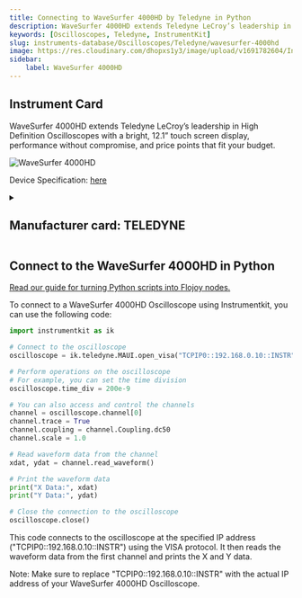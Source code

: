 ```yaml
---
title: Connecting to WaveSurfer 4000HD by Teledyne in Python
description: WaveSurfer 4000HD extends Teledyne LeCroy’s leadership in High Definition Oscilloscopes with a bright, 12.1” touch screen display, performance without compromise, and price points that fit your budget.
keywords: [Oscilloscopes, Teledyne, InstrumentKit] 
slug: instruments-database/Oscilloscopes/Teledyne/wavesurfer-4000hd 
image: https://res.cloudinary.com/dhopxs1y3/image/upload/v1691782604/Instruments/Oscilloscopes/WaveSurfer-4000HD/WaveSurfer-4000HD.webp
sidebar:
    label: WaveSurfer 4000HD 
---
```



## Instrument Card

WaveSurfer 4000HD extends Teledyne LeCroy’s leadership in High Definition Oscilloscopes with a bright, 12.1” touch screen display, performance without compromise, and price points that fit your budget.

![WaveSurfer 4000HD](https://res.cloudinary.com/dhopxs1y3/image/upload/v1691782604/Instruments/Oscilloscopes/WaveSurfer-4000HD/WaveSurfer-4000HD.webp)

Device Specification: [here](https://cdn.teledynelecroy.com/files/pdf/wavesurfer-4000hd-datasheet.pdf)

<details style={{ marginTop: "15px"}}>
<summary><h2 style={{display:'inline'}}>Manufacturer card: TELEDYNE</h2></summary>

![TELEDYNE](https://res.cloudinary.com/dhopxs1y3/image/upload/v1692812958/Instruments/Vendor%20Logos/Teledyne_technologies.png)

Teledyne LeCroy is an American manufacturer of oscilloscopes, protocol analyzers and other test equipment. LeCroy is now a subsidiary of Teledyne Technologies.

- Headquarters: USA
- Yearly Revenue (millions, USD): 5458.6
- Vendor Website: [here](https://www.teledynelecroy.com/)

</details>


<FeaturedInstrumentVideo category="OSCILLOSCOPES" />

## Connect to the WaveSurfer 4000HD in Python

[Read our guide for turning Python scripts into Flojoy nodes.](https://docs.flojoy.ai/contribution/blocks/custom-flojoy-block/)



<Tabs>
<TabItem value="Flojoy" label="Flojoy" className="flojoy-instrument-tabs">

<SectionsCard category="OSCILLOSCOPES" manufacturer="Teledyne"></SectionsCard>

</TabItem>
<TabItem value="InstrumentKit" label="InstrumentKit">

To connect to a WaveSurfer 4000HD Oscilloscope using Instrumentkit, you can use the following code:

```python
import instrumentkit as ik

# Connect to the oscilloscope
oscilloscope = ik.teledyne.MAUI.open_visa("TCPIP0::192.168.0.10::INSTR")

# Perform operations on the oscilloscope
# For example, you can set the time division
oscilloscope.time_div = 200e-9

# You can also access and control the channels
channel = oscilloscope.channel[0]
channel.trace = True
channel.coupling = channel.Coupling.dc50
channel.scale = 1.0

# Read waveform data from the channel
xdat, ydat = channel.read_waveform()

# Print the waveform data
print("X Data:", xdat)
print("Y Data:", ydat)

# Close the connection to the oscilloscope
oscilloscope.close()
```

This code connects to the oscilloscope at the specified IP address ("TCPIP0::192.168.0.10::INSTR") using the VISA protocol. It then reads the waveform data from the first channel and prints the X and Y data.

Note: Make sure to replace "TCPIP0::192.168.0.10::INSTR" with the actual IP address of your WaveSurfer 4000HD Oscilloscope.

</TabItem>
</Tabs>